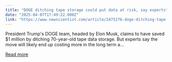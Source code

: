 ```yaml
---
title: "DOGE ditching tape storage could put data at risk, say experts"
date: "2025-04-07T17:49:22.000Z"
link: "https://www.newscientist.com/article/2475276-doge-ditching-tape-storage-could-put-data-at-risk-say-experts/?utm_campaign=RSS%7CNSNS&utm_source=NSNS&utm_medium=RSS&utm_content=technology"
---
```


President Trump's DOGE team, headed by Elon Musk, claims to have saved $1 million by ditching 70-year-old tape data storage. But experts say the move will likely end up costing more in the long term a...

[Read more](https://www.newscientist.com/article/2475276-doge-ditching-tape-storage-could-put-data-at-risk-say-experts/?utm_campaign=RSS%7CNSNS&utm_source=NSNS&utm_medium=RSS&utm_content=technology)
